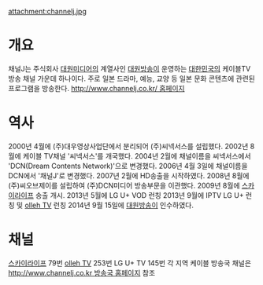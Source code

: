 attachment:channelj.jpg

= 개요 =
채널J는 주식회사 [[대원미디어]]의 계열사인 [[대원방송]]이 운영하는 [[대한민국]]의 케이블TV 방송 채널 가운데 하나이다. 주로 일본 드라마, 예능, 교양 등 일본 문화 콘텐츠에 관련된 프로그램을 방송한다.
[[http://www.channelj.co.kr/ 홈페이지]]

= 역사 =
2000년 4월에 (주)대우영상사업단에서 분리되어 (주)씨넥서스를 설립했다.
2002년 8월에 케이블 TV채널 '씨넥서스'를 개국했다.
2004년 2월에 채널이름을 씨넥서스에서 'DCN(Dream Contents Network)'으로 변경했다.
2006년 4월 3일에 채널이름을 DCN에서 '채널J'로 변경했다.
2007년 2월에 HD송출을 시작하였다.
2008년 8월에 (주)씨오브제이를 설립하여 (주)DCN미디어 방송부문을 이관했다.
2009년 8월에 [[스카이라이프]] 송출 개시.
2013년 5월에 LG U+ VOD 런칭
2013년 9월에 IPTV LG U+ 런칭 및 [[olleh TV]] 런칭
2014년 9월 15일에 [[대원방송]]이 인수하였다.

= 채널 =
[[스카이라이프]] 79번
[[olleh TV]] 253번
LG U+ TV 145번
각 지역 케이블 방송국 채널은 [[http://www.channelj.co.kr 방송국 홈페이지]] 참조
